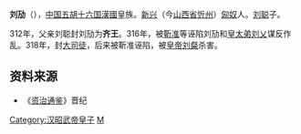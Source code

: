 '''刘劢'''（{{bd|？||318年||catIdx=L}}），[[中国|中国]][[五胡十六国|五胡十六国]][[前趙|漢國]]皇族。[[新興郡_(建安)|新兴]]（今[[山西省|山西省]][[忻州|忻州]]）[[匈奴|匈奴]]人。[[刘聪|刘聪]]子。

312年，父亲刘聪封刘劢为'''齐王'''。316年，被[[靳准|靳准]]等诬陷刘劢和[[皇太弟|皇太弟]][[刘乂|刘乂]]谋反作乱。318年，封[[大司徒|大司徒]]，后来被靳准诬陷，被[[皇帝|皇帝]][[刘粲|刘粲]]杀害。

==资料来源==
*《[[资治通鉴|资治通鉴]]》晋纪

[[Category:汉昭武帝皇子|Category:汉昭武帝皇子]]
[[Category:劉姓|M]]